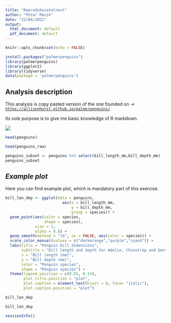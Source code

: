 ---
title: "Reprodukovatelnost"
author: "Peter Manik"
date: "22/04/2022"
output:
  html_document: default
  pdf_document: default
---

```{r setup, include=FALSE}
knitr::opts_chunk$set(echo = FALSE)
```

```{r packages}
install.packages("palmerpenguins")
library(palmerpenguins)
library(ggplot2)
library(tidyverse)
data(package = 'palmerpenguins')
```

## Analysis description

This analysis is copy pasted version of the one founded on -> [`https://allisonhorst.github.io/palmerpenguins/`](https://allisonhorst.github.io/palmerpenguins/){.uri}

Its sole purpose is to give me basic knowledge of R markdown.

![](https://missingsentinelsoftware.com/sites/default/files/styles/node_full/public/0.png?itok=QeKJ2OTU)

```{r penguins}
head(penguins)
```

```{r penguins raw}
head(penguins_raw)
```

```{r}
penguins_subset <- penguins %>% select(bill_length_mm,bill_depth_mm)
penguins_subset
```

## *Example plot*

Here you can find example plot, which is mandatory part of this exercise.

```{r bills, echo=FALSE, warning=FALSE, message=FALSE}

bill_len_dep <- ggplot(data = penguins,
                         aes(x = bill_length_mm,
                             y = bill_depth_mm,
                             group = species)) +
  geom_point(aes(color = species, 
                 shape = species),
             size = 3,
             alpha = 0.8) +
  geom_smooth(method = "lm", se = FALSE, aes(color = species)) +
  scale_color_manual(values = c("darkorange","purple","cyan4")) +
  labs(title = "Penguin bill dimensions",
       subtitle = "Bill length and depth for Adelie, Chinstrap and Gentoo Penguins at Palmer Station LTER",
       x = "Bill length (mm)",
       y = "Bill depth (mm)",
       color = "Penguin species",
       shape = "Penguin species") +
  theme(legend.position = c(0.85, 0.15),
        plot.title.position = "plot",
        plot.caption = element_text(hjust = 0, face= "italic"),
        plot.caption.position = "plot")

bill_len_dep
```

```{r graph, fig.width= 5, fig.height= 7, echo=FALSE, warning=FALSE, message=FALSE}
bill_len_dep
```

```{r R version}
sessionInfo()
```
